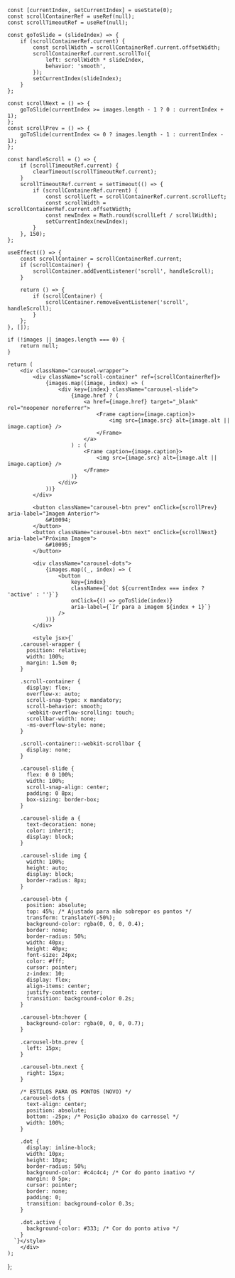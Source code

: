 
    const [currentIndex, setCurrentIndex] = useState(0);
    const scrollContainerRef = useRef(null);
    const scrollTimeoutRef = useRef(null);

    const goToSlide = (slideIndex) => {
        if (scrollContainerRef.current) {
            const scrollWidth = scrollContainerRef.current.offsetWidth;
            scrollContainerRef.current.scrollTo({
                left: scrollWidth * slideIndex,
                behavior: 'smooth',
            });
            setCurrentIndex(slideIndex);
        }
    };

    const scrollNext = () => {
        goToSlide(currentIndex >= images.length - 1 ? 0 : currentIndex + 1);
    };
    const scrollPrev = () => {
        goToSlide(currentIndex <= 0 ? images.length - 1 : currentIndex - 1);
    };

    const handleScroll = () => {
        if (scrollTimeoutRef.current) {
            clearTimeout(scrollTimeoutRef.current);
        }
        scrollTimeoutRef.current = setTimeout(() => {
            if (scrollContainerRef.current) {
                const scrollLeft = scrollContainerRef.current.scrollLeft;
                const scrollWidth = scrollContainerRef.current.offsetWidth;
                const newIndex = Math.round(scrollLeft / scrollWidth);
                setCurrentIndex(newIndex);
            }
        }, 150);
    };

    useEffect(() => {
        const scrollContainer = scrollContainerRef.current;
        if (scrollContainer) {
            scrollContainer.addEventListener('scroll', handleScroll);
        }

        return () => {
            if (scrollContainer) {
                scrollContainer.removeEventListener('scroll', handleScroll);
            }
        };
    }, []);

    if (!images || images.length === 0) {
        return null;
    }

    return (
        <div className="carousel-wrapper">
            <div className="scroll-container" ref={scrollContainerRef}>
                {images.map((image, index) => (
                    <div key={index} className="carousel-slide">
                        {image.href ? (
                            <a href={image.href} target="_blank" rel="noopener noreferrer">
                                <Frame caption={image.caption}>
                                    <img src={image.src} alt={image.alt || image.caption} />
                                </Frame>
                            </a>
                        ) : (
                            <Frame caption={image.caption}>
                                <img src={image.src} alt={image.alt || image.caption} />
                            </Frame>
                        )}
                    </div>
                ))}
            </div>

            <button className="carousel-btn prev" onClick={scrollPrev} aria-label="Imagem Anterior">
                &#10094;
            </button>
            <button className="carousel-btn next" onClick={scrollNext} aria-label="Próxima Imagem">
                &#10095;
            </button>

            <div className="carousel-dots">
                {images.map((_, index) => (
                    <button
                        key={index}
                        className={`dot ${currentIndex === index ? 'active' : ''}`}
                        onClick={() => goToSlide(index)}
                        aria-label={`Ir para a imagem ${index + 1}`}
                    />
                ))}
            </div>

            <style jsx>{`
        .carousel-wrapper {
          position: relative;
          width: 100%;
          margin: 1.5em 0;
        }

        .scroll-container {
          display: flex;
          overflow-x: auto;
          scroll-snap-type: x mandatory;
          scroll-behavior: smooth;
          -webkit-overflow-scrolling: touch;
          scrollbar-width: none;
          -ms-overflow-style: none;
        }

        .scroll-container::-webkit-scrollbar {
          display: none;
        }

        .carousel-slide {
          flex: 0 0 100%;
          width: 100%;
          scroll-snap-align: center;
          padding: 0 8px;
          box-sizing: border-box;
        }
        
        .carousel-slide a {
          text-decoration: none;
          color: inherit;
          display: block;
        }

        .carousel-slide img {
          width: 100%;
          height: auto;
          display: block;
          border-radius: 8px;
        }

        .carousel-btn {
          position: absolute;
          top: 45%; /* Ajustado para não sobrepor os pontos */
          transform: translateY(-50%);
          background-color: rgba(0, 0, 0, 0.4);
          border: none;
          border-radius: 50%;
          width: 40px;
          height: 40px;
          font-size: 24px;
          color: #fff;
          cursor: pointer;
          z-index: 10;
          display: flex;
          align-items: center;
          justify-content: center;
          transition: background-color 0.2s;
        }

        .carousel-btn:hover {
          background-color: rgba(0, 0, 0, 0.7);
        }

        .carousel-btn.prev {
          left: 15px;
        }

        .carousel-btn.next {
          right: 15px;
        }

        /* ESTILOS PARA OS PONTOS (NOVO) */
        .carousel-dots {
          text-align: center;
          position: absolute;
          bottom: -25px; /* Posição abaixo do carrossel */
          width: 100%;
        }

        .dot {
          display: inline-block;
          width: 10px;
          height: 10px;
          border-radius: 50%;
          background-color: #c4c4c4; /* Cor do ponto inativo */
          margin: 0 5px;
          cursor: pointer;
          border: none;
          padding: 0;
          transition: background-color 0.3s;
        }

        .dot.active {
          background-color: #333; /* Cor do ponto ativo */
        }
      `}</style>
        </div>
    );
};